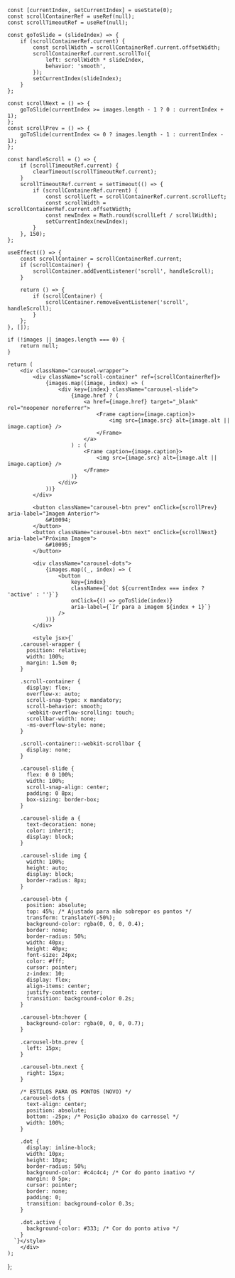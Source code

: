 
    const [currentIndex, setCurrentIndex] = useState(0);
    const scrollContainerRef = useRef(null);
    const scrollTimeoutRef = useRef(null);

    const goToSlide = (slideIndex) => {
        if (scrollContainerRef.current) {
            const scrollWidth = scrollContainerRef.current.offsetWidth;
            scrollContainerRef.current.scrollTo({
                left: scrollWidth * slideIndex,
                behavior: 'smooth',
            });
            setCurrentIndex(slideIndex);
        }
    };

    const scrollNext = () => {
        goToSlide(currentIndex >= images.length - 1 ? 0 : currentIndex + 1);
    };
    const scrollPrev = () => {
        goToSlide(currentIndex <= 0 ? images.length - 1 : currentIndex - 1);
    };

    const handleScroll = () => {
        if (scrollTimeoutRef.current) {
            clearTimeout(scrollTimeoutRef.current);
        }
        scrollTimeoutRef.current = setTimeout(() => {
            if (scrollContainerRef.current) {
                const scrollLeft = scrollContainerRef.current.scrollLeft;
                const scrollWidth = scrollContainerRef.current.offsetWidth;
                const newIndex = Math.round(scrollLeft / scrollWidth);
                setCurrentIndex(newIndex);
            }
        }, 150);
    };

    useEffect(() => {
        const scrollContainer = scrollContainerRef.current;
        if (scrollContainer) {
            scrollContainer.addEventListener('scroll', handleScroll);
        }

        return () => {
            if (scrollContainer) {
                scrollContainer.removeEventListener('scroll', handleScroll);
            }
        };
    }, []);

    if (!images || images.length === 0) {
        return null;
    }

    return (
        <div className="carousel-wrapper">
            <div className="scroll-container" ref={scrollContainerRef}>
                {images.map((image, index) => (
                    <div key={index} className="carousel-slide">
                        {image.href ? (
                            <a href={image.href} target="_blank" rel="noopener noreferrer">
                                <Frame caption={image.caption}>
                                    <img src={image.src} alt={image.alt || image.caption} />
                                </Frame>
                            </a>
                        ) : (
                            <Frame caption={image.caption}>
                                <img src={image.src} alt={image.alt || image.caption} />
                            </Frame>
                        )}
                    </div>
                ))}
            </div>

            <button className="carousel-btn prev" onClick={scrollPrev} aria-label="Imagem Anterior">
                &#10094;
            </button>
            <button className="carousel-btn next" onClick={scrollNext} aria-label="Próxima Imagem">
                &#10095;
            </button>

            <div className="carousel-dots">
                {images.map((_, index) => (
                    <button
                        key={index}
                        className={`dot ${currentIndex === index ? 'active' : ''}`}
                        onClick={() => goToSlide(index)}
                        aria-label={`Ir para a imagem ${index + 1}`}
                    />
                ))}
            </div>

            <style jsx>{`
        .carousel-wrapper {
          position: relative;
          width: 100%;
          margin: 1.5em 0;
        }

        .scroll-container {
          display: flex;
          overflow-x: auto;
          scroll-snap-type: x mandatory;
          scroll-behavior: smooth;
          -webkit-overflow-scrolling: touch;
          scrollbar-width: none;
          -ms-overflow-style: none;
        }

        .scroll-container::-webkit-scrollbar {
          display: none;
        }

        .carousel-slide {
          flex: 0 0 100%;
          width: 100%;
          scroll-snap-align: center;
          padding: 0 8px;
          box-sizing: border-box;
        }
        
        .carousel-slide a {
          text-decoration: none;
          color: inherit;
          display: block;
        }

        .carousel-slide img {
          width: 100%;
          height: auto;
          display: block;
          border-radius: 8px;
        }

        .carousel-btn {
          position: absolute;
          top: 45%; /* Ajustado para não sobrepor os pontos */
          transform: translateY(-50%);
          background-color: rgba(0, 0, 0, 0.4);
          border: none;
          border-radius: 50%;
          width: 40px;
          height: 40px;
          font-size: 24px;
          color: #fff;
          cursor: pointer;
          z-index: 10;
          display: flex;
          align-items: center;
          justify-content: center;
          transition: background-color 0.2s;
        }

        .carousel-btn:hover {
          background-color: rgba(0, 0, 0, 0.7);
        }

        .carousel-btn.prev {
          left: 15px;
        }

        .carousel-btn.next {
          right: 15px;
        }

        /* ESTILOS PARA OS PONTOS (NOVO) */
        .carousel-dots {
          text-align: center;
          position: absolute;
          bottom: -25px; /* Posição abaixo do carrossel */
          width: 100%;
        }

        .dot {
          display: inline-block;
          width: 10px;
          height: 10px;
          border-radius: 50%;
          background-color: #c4c4c4; /* Cor do ponto inativo */
          margin: 0 5px;
          cursor: pointer;
          border: none;
          padding: 0;
          transition: background-color 0.3s;
        }

        .dot.active {
          background-color: #333; /* Cor do ponto ativo */
        }
      `}</style>
        </div>
    );
};